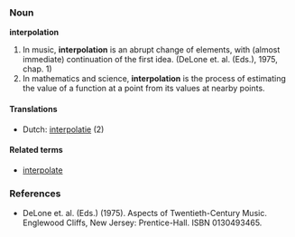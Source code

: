 ===Noun===
'''interpolation'''

#In music, '''interpolation''' is an abrupt change of elements, with (almost immediate) continuation of the first idea. (DeLone et. al. (Eds.), 1975, chap. 1)
#In mathematics and science, '''interpolation''' is the process of estimating the value of a function at a point from its values at nearby points.

====Translations====
*Dutch: [[interpolatie]] (2)

====Related terms====
*[[interpolate]]

===References===
*DeLone et. al. (Eds.) (1975). Aspects of Twentieth-Century Music. Englewood Cliffs, New Jersey: Prentice-Hall. ISBN 0130493465.